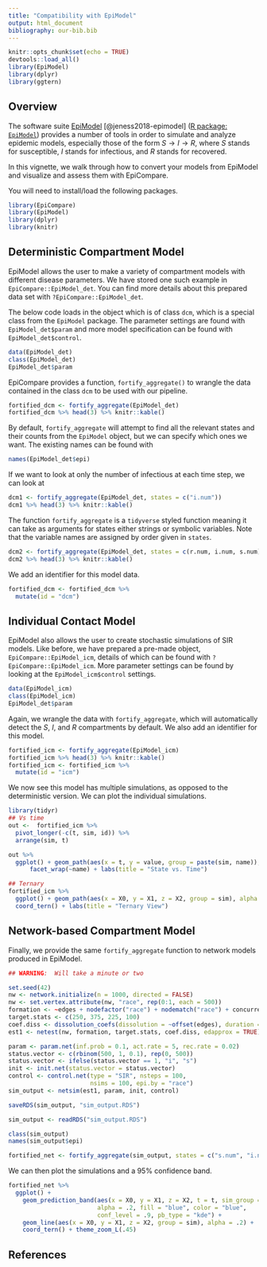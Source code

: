 ```yaml
---
title: "Compatibility with EpiModel"
output: html_document
bibliography: our-bib.bib
---
```


```r
knitr::opts_chunk$set(echo = TRUE)
devtools::load_all()
library(EpiModel)
library(dplyr)
library(ggtern)
```




##  Overview

The software suite [EpiModel](https://www.epimodel.org/) [@jeness2018-epimodel] ([R package: `EpiModel`](https://cran.r-project.org/web/packages/EpiModel/index.html)) provides a number of tools in order to simulate and analyze epidemic models, especially those of the form $S \rightarrow I \rightarrow R$, where $S$ stands for susceptible, $I$ stands for infectious, and $R$ stands for recovered.

In this vignette, we walk through how to convert your models from EpiModel and visualize and assess them with EpiCompare.

You will need to install/load the following packages.

```r
library(EpiCompare)
library(EpiModel)
library(dplyr)
library(knitr)
```


## Deterministic Compartment Model

EpiModel allows the user to make a variety of compartment models with different disease parameters.  We have stored one such example in `EpiCompare::EpiModel_det`.  You can find more details about this prepared data set with `?EpiCompare::EpiModel_det`.


The below code loads in the object which is of class `dcm`, which is a special class from the `EpiModel` package.  The parameter settings are found with `EpiModel_det$param` and more model specification can be found with `EpiModel_det$control`.

```r
data(EpiModel_det)
class(EpiModel_det)
EpiModel_det$param
```


EpiCompare provides a function, `fortify_aggregate()` to wrangle the data contained in the class `dcm` to be used with our pipeline.

```r
fortified_dcm <- fortify_aggregate(EpiModel_det)
fortified_dcm %>% head(3) %>% knitr::kable()
```

By default, `fortify_aggregate` will attempt to find all the relevant states and their counts from the `EpiModel` object, but we can specify which ones we want.  The existing names can be found with

```r
names(EpiModel_det$epi)
```

If we want to look at only the number of infectious at each time step, we can look at

```r
dcm1 <- fortify_aggregate(EpiModel_det, states = c("i.num"))
dcm1 %>% head(3) %>% knitr::kable()
```

The function `fortify_aggregate` is a `tidyverse` styled function meaning it can take as arguments for states either strings or symbolic variables.  Note that the variable names are assigned by order given in `states`.  

```r
dcm2 <- fortify_aggregate(EpiModel_det, states = c(r.num, i.num, s.num))
dcm2 %>% head(3) %>% knitr::kable()
```

We add an identifier for this model data.

```r
fortified_dcm <- fortified_dcm %>%
  mutate(id = "dcm")

```

## Individual Contact Model

EpiModel also allows the user to create stochastic simulations of SIR models.  Like before, we have prepared a pre-made object, `EpiCompare::EpiModel_icm`, details of which can be found with `?EpiCompare::EpiModel_icm`.  More parameter settings can be found by looking at the `EpiModel_icm$control` settings.

```r
data(EpiModel_icm)
class(EpiModel_icm)
EpiModel_det$param
```

Again, we wrangle the data with `fortify_aggregate`, which will automatically detect the $S$, $I$, and $R$ compartments by default.  We also add an identifier for this model.

```r
fortified_icm <- fortify_aggregate(EpiModel_icm)
fortified_icm %>% head(3) %>% knitr::kable()
fortified_icm <- fortified_icm %>%
  mutate(id = "icm")
```

We now see this model has multiple simulations, as opposed to the deterministic version.  We can plot the individual simulations.

```r
library(tidyr)
## Vs time
out <-  fortified_icm %>%
  pivot_longer(-c(t, sim, id)) %>%
  arrange(sim, t)

out %>%
  ggplot() + geom_path(aes(x = t, y = value, group = paste(sim, name)), alpha = .4) + 
      facet_wrap(~name) + labs(title = "State vs. Time")
```

```r
## Ternary
fortified_icm %>%
  ggplot() + geom_path(aes(x = X0, y = X1, z = X2, group = sim), alpha = .4) + 
  coord_tern() + labs(title = "Ternary View")
```


## Network-based Compartment Model

Finally, we provide the same `fortify_aggregate` function to network models produced in EpiModel.

```r
## WARNING:  Will take a minute or two

set.seed(42)
nw <- network.initialize(n = 1000, directed = FALSE)
nw <- set.vertex.attribute(nw, "race", rep(0:1, each = 500))
formation <- ~edges + nodefactor("race") + nodematch("race") + concurrent
target.stats <- c(250, 375, 225, 100)
coef.diss <- dissolution_coefs(dissolution = ~offset(edges), duration = 25)
est1 <- netest(nw, formation, target.stats, coef.diss, edapprox = TRUE)

param <- param.net(inf.prob = 0.1, act.rate = 5, rec.rate = 0.02)
status.vector <- c(rbinom(500, 1, 0.1), rep(0, 500))
status.vector <- ifelse(status.vector == 1, "i", "s")
init <- init.net(status.vector = status.vector)
control <- control.net(type = "SIR", nsteps = 100,
                       nsims = 100, epi.by = "race")
sim_output <- netsim(est1, param, init, control)
```
```r
saveRDS(sim_output, "sim_output.RDS")
```

```r
sim_output <- readRDS("sim_output.RDS")
```

```r
class(sim_output)
names(sim_output$epi)
```

```r
fortified_net <- fortify_aggregate(sim_output, states = c("s.num", "i.num", "r.num"))
```

We can then plot the simulations and a 95% confidence band.

```r
fortified_net %>% 
  ggplot() +
    geom_prediction_band(aes(x = X0, y = X1, z = X2, t = t, sim_group = as.numeric(sim)),
                         alpha = .2, fill = "blue", color = "blue",
                         conf_level = .9, pb_type = "kde") +
    geom_line(aes(x = X0, y = X1, z = X2, group = sim), alpha = .2) +
    coord_tern() + theme_zoom_L(.45)
```


## References